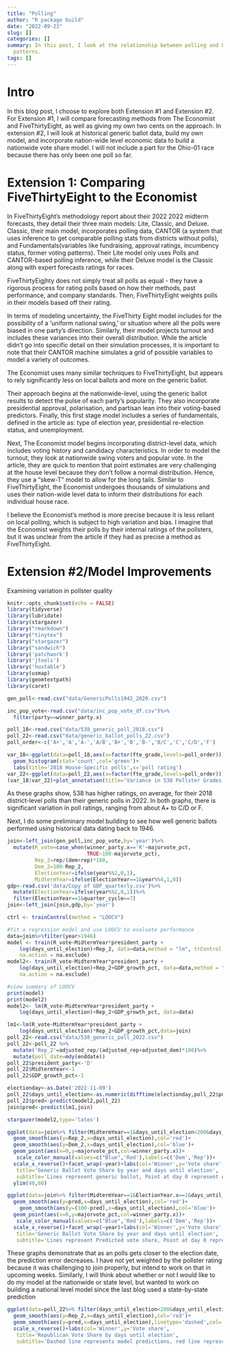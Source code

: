 ```yaml
---
title: "Polling"
author: "R package build"
date: "2022-09-23"
slug: []
categories: []
summary: In this post, I look at the relationship between polling and US house voting
  patterns.
tags: []
---
```


# Intro

In this blog post, I  choose to explore both Extension #1 and
Extension #2. For Extension #1, I will compare forecasting methods from The Economist
and FiveThirtyEight, as well as giving my own two cents on the approach. In extension #2,
I will look at historical generic ballot data, build my own model,
and incorporate nation-wide level economic data to build a nationwide 
vote share model. I will not include a part for the Ohio-01
race because there has only been one poll so far.

# Extension 1: Comparing FiveThirtyEight to the Economist

In FiveThirtyEight's methodology report about their 2022 2022 midterm forecasts, 
they detail their three main models: Lite, Classic, and Deluxe. Classic, their
main model, incorporates polling data, CANTOR (a system that uses inference to 
get comparable polling stats from districts without polls), and Fundamentals(variables 
like fundraising, approval ratings, incumbency status, former voting patterns).
Their Lite model only uses Polls and CANTOR-based polling inference,
while their Deluxe model is the Classic along with expert forecasts ratings
for races.

FiveThirtyEigjhty does not simply treat all polls as equal - they have a rigorous
process for rating polls based on how their methods, past performance, and company
standards. Then, FiveThirtyEight weights polls in their models based off their rating.

In terms of modeling uncertainty, the FiveThirty Eight model includes for the possibility
of a 'uniform national swing,' or situation where all the polls were biased in one
party's direction. Similarly, their model projects turnout and includes these variances
into their overall distribution. While the article didn't go into specific detail
on their simulation processes, it is important to note that their CANTOR machine
simulates a grid of possible variables to model a variety of outcomes.

The Economist uses many similar techniques to FiveThirtyEight, but appears to rely
significantly less on local ballots and more on the generic ballot. 

Their approach begins at the nationwide-level, using the generic ballot results to detect the pulse of
each party's popularity. They also incorporate presidential approval, polarisation, and partisan lean
into their voting-based predictors. Finally, this first stage model includes a series of 
fundamentals, defined in the article as: type of election year, presidential re-election status, 
and unemployment.

Next, The Economist model begins incorporating district-level data, which includes 
voting history and candidacy characteristics. In order to model the turnout, they 
look at nationwide swing voters and popular vote. In the article, they are quick
to mention that point estimates are very challenging at the house level because they
don't follow a normal distribution. Hence, they use a "skew-T" model to allow for the long tails.
Similar to FiveThirtyEight, the Economist undergoes thousands of simulations and
uses their nation-wide level data to inform their distributions for each individual house race.


I believe the Economist's method is more precise because it is less reliant
on local polling, which is subject to high variation and bias. I imagine that 
the Economist weights their polls by their internal ratings of the pollsters, but
it was unclear from the article if they had as precise a method as FiveThirtyEight.


# Extension #2/Model Improvements

Examining variation in pollster quality

```r
knitr::opts_chunk$set(echo = FALSE)
library(tidyverse)
library(lubridate)
library(stargazer)
library("rmarkdown")
library("tinytex")
library("stargazer")
library("sandwich")
library('patchwork')
library('jtools')
library('huxtable')
library(usmap)
library(geomtextpath)
library(caret)

gen_poll<-read.csv("data/GenericPolls1942_2020.csv")

inc_pop_vote<-read.csv("data/inc_pop_vote_df.csv")%>%
  filter(party==winner_party.x)

poll_18<-read.csv("data/538_generic_poll_2018.csv")
poll_22<-read.csv("data/generic_ballot_polls_22.csv")
poll_order<-c('A+','A','A-','A/B','B+','B','B-','B/C','C','C/D','F')

```

```r
var_18<-ggplot(data=poll_18,aes(x=factor(fte_grade,levels=poll_order)))+
  geom_histogram(stat='count',col='green')+
  labs(title='2018 House-Specific polls',x='poll rating')
var_22<-ggplot(data=poll_22,aes(x=factor(fte_grade,levels=poll_order)))+geom_histogram(stat='count',col='pink')+labs(title='2022 Generic Ballot Polls',x='poll rating')
(var_18|var_22)+plot_annotation(title='Variance in 538 Pollster Grades by Election Year and Type of Poll')
```

As these graphs show, 538 has higher ratings, on average, for  their 2018 district-level polls  than their generic polls in 2022. In both graphs, there is significant variation
in poll ratings, ranging from about A+ to C/D or F.


Next, I do some preliminary model building to see how well generic ballots performed
using historical data dating back to 1946. 

```r

join<-left_join(gen_poll,inc_pop_vote,by='year')%>%
  mutate(R_vote=case_when(winner_party.x=='R'~majorvote_pct,
                          TRUE~100-majorvote_pct),
         Rep_2=rep/(dem+rep)*100,
         Dem_2=100-Rep_2,
         ElectionYear=ifelse(year%%2,0,1),
         MidtermYear=ifelse(ElectionYear==1&year%%4,1,0))
gdp<-read.csv('data/Copy of GDP_quarterly.csv')%>%
  mutate(ElectionYear=ifelse(year%%2,0,1))%>%
  filter(ElectionYear==1&quarter_cycle==7)
join<-left_join(join,gdp,by='year')

ctrl <- trainControl(method = "LOOCV")

#fit a regression model and use LOOCV to evaluate performance
data=join%>%filter(year>1946)
model <- train(R_vote~MidtermYear*president_party +
    log(days_until_election)+Rep_2, data=data,method = "lm", trControl = ctrl,
    na.action = na.exclude)
model2<- train(R_vote~MidtermYear*president_party +
    log(days_until_election)+Rep_2+GDP_growth_pct, data=data,method = "lm", trControl = ctrl,
    na.action = na.exclude)

#view summary of LOOCV               
print(model)
print(model2)
model2<- lm(R_vote~MidtermYear*president_party +
    log(days_until_election)+Rep_2+GDP_growth_pct, data=data)

lm1<-lm(R_vote~MidtermYear*president_party +
    log(days_until_election)*Rep_2+GDP_growth_pct,data=join)
poll_22<-read.csv("data/538_generic_poll_2022.csv")
poll_22<-poll_22 %>%
  mutate('Rep_2'=adjusted_rep/(adjusted_rep+adjusted_dem)*100)%>%
  mutate(poll_date=mdy(enddate))
poll_22$president_party<-'D'
poll_22$MidtermYear<-1
poll_22$GDP_growth_pct<-1

electionday<-as.Date('2022-11-09')
poll_22$days_until_election<-as.numeric(difftime(electionday,poll_22$poll_date, units = "days"))
poll_22$pred<-predict(model2,poll_22)
join$pred<-predict(lm1,join)


```


```r

stargazer(model2,type='latex')
```


```r

ggplot(data=join%>% filter(MidtermYear==1&days_until_election<200&days_until_election>0))+
  geom_smooth(aes(y=Rep_2,x=days_until_election),col='red')+
  geom_smooth(aes(y=Dem_2,x=days_until_election),col='blue')+
  geom_point(aes(x=0,y=majorvote_pct,col=winner_party.x))+
   scale_color_manual(values=c("Blue",'Red'),labels=c('Dem','Rep'))+
  scale_x_reverse()+facet_wrap(~year)+labs(col='Winner',y='Vote share',
   title='Generic Ballot Vote Share by year and days until election',
   subtitle='Lines represent generic ballot, Point at day 0 represent Actual results of Election')+
  ylim(40,60)

ggplot(data=join%>% filter(MidtermYear==1&ElectionYear.x==1&days_until_election<200&days_until_election>0))+
  geom_smooth(aes(y=pred,x=days_until_election),col='red')+
    geom_smooth(aes(y=(100-pred),x=days_until_election),col='blue')+
  geom_point(aes(x=0,y=majorvote_pct,col=winner_party.x))+
   scale_color_manual(values=c("Blue",'Red'),labels=c('Dem','Rep'))+
  scale_x_reverse()+facet_wrap(~year)+labs(col='Winner',y='Vote share',
   title='Generic Ballot Vote Share by year and days until election',
   subtitle='Lines represent Predicted vote share, Point at day 0 represent Actual results of Election')+ylim(40,60)

```

These graphs demonstrate that as an polls gets closer to the election date,
the prediction error decreases. I have not yet weighted by the pollster rating
because it was challenging to join properly, but intend to work on that in upcoming weeks.
Similarly, I will think about whether or not I would like to do my model at the nationwide
or state level, but wanted to work on building a national level model since the last
blog used a state-by-state prediction

```r


ggplot(data=poll_22%>% filter(days_until_election<200&days_until_election>0))+
  geom_smooth(aes(y=Rep_2,x=days_until_election),col='red')+
  geom_smooth(aes(y=pred,x=days_until_election),linetype='dashed',col='black')+
  scale_x_reverse()+labs(col='Winner',y='Vote share',
   title='Republican Vote Share by days until election',
   subtitle='Dashed line represents model predictions, red line represents averages by generic ballot day')

```

